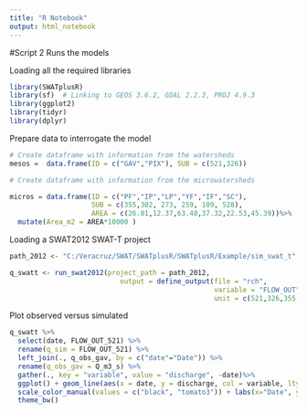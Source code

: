 ```yaml
---
title: "R Notebook"
output: html_notebook
---
```


#Script 2
Runs the models

Loading all the required libraries

```r
library(SWATplusR)
library(sf)  # Linking to GEOS 3.6.2, GDAL 2.2.3, PROJ 4.9.3
library(ggplot2)
library(tidyr)
library(dplyr)

```

Prepare data to interrogate the model

```r
# Create dataframe with information from the watersheds
mesos =  data.frame(ID = c("GAV","PIX"), SUB = c(521,326))

# Create dataframe with information from the microwatersheds

micros = data.frame(ID = c("PF","IP","LP","YF","IF","SC"), 
                    SUB = c(355,302, 273, 259, 109, 528), 
                    AREA = c(26.81,12.37,63.48,37.32,22.53,45.39))%>%
  mutate(Area_m2 = AREA*10000 )

```

Loading a SWAT2012 SWAT-T project

```r
path_2012 <- "C:/Veracruz/SWAT/SWATplusR/SWATplusR/Example/sim_swat_t"

q_swatt <- run_swat2012(project_path = path_2012,
                           output = define_output(file = "rch",
                                                  variable = "FLOW_OUT",
                                                  unit = c(521,326,355,302,273,259,109,528)))
```

Plot observed versus simulated

```r

q_swatt %>%
  select(date, FLOW_OUT_521) %>%
  rename(q_sim = FLOW_OUT_521) %>%
  left_join(., q_obs_gav, by = c("date"="Date")) %>%
  rename(q_obs_gav = Q_m3_s) %>%
  gather(., key = "variable", value = "discharge", -date)%>%
  ggplot() + geom_line(aes(x = date, y = discharge, col = variable, lty = variable)) +
  scale_color_manual(values = c("black", "tomato3")) + labs(x="Date", y="Discharge m^3/S")+
  theme_bw()

```






